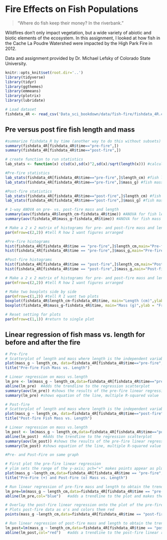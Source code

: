 # Fire Effects on Fish Populations

>"Where do fish keep their money? In the riverbank."

Wildfires don't only impact vegetation, but a wide variety of abiotic and biotic elements of the ecosystem. In this assignment, I looked at how fish in the Cache La Poudre Watershed were impacted by the High Park Fire in 2012.

Data and assignment provided by Dr. Michael Lefsky of Colorado State University.

```r
knitr::opts_knit$set(root.dir='..')
library(tidyverse)
library(tidyr)
library(ggthemes)
library(emmeans)
library(plotrix)
library(lubridate)

```


```r
# Load dataset
fishdata_4R <- read_csv('Data_sci_bookdown/data/fish-fire/fishdata_4R.csv')

```

## Pre versus post fire fish length and mass
```r

#summarize fishdata_R by time (another way to do this without subsets)
summary(fishdata_4R[fishdata_4R$time=="pre-fire",])
summary(fishdata_4R[fishdata_4R$time=="post-fire",])

# create function to run statistics
lab_stats <- function(x) c(sd(x),sd(x)^2,sd(x)/sqrt(length(x))) #calculate standard deviation, variance, standard error. Return as vector

#Pre-fire statistics
lab_stats(fishdata_4R[fishdata_4R$time=="pre-fire",]$length_cm) #fish length
lab_stats(fishdata_4R[fishdata_4R$time=="pre-fire",]$mass_g) #fish mass

#Post-fire statistics
lab_stats(fishdata_4R[fishdata_4R$time=="post-fire",]$length_cm) #fish length
lab_stats(fishdata_4R[fishdata_4R$time=="post-fire",]$mass_g) #fish mass

# 1-way ANOVA on pre- vs. post-fire mass and length
summary(aov(fishdata_4R$length_cm~fishdata_4R$time)) #ANOVA for fish length pre vs. post fire
summary(aov(fishdata_4R$mass_g~fishdata_4R$time)) #ANOVA for fish mass pre vs. post fire

```

```r

# Make a 2 x 2 matrix of histograms for pre- and post-fire mass and length
par(mfrow=c(2,2)) #tell R how I want figures arranged

#Pre-fire histograms
hist(fishdata_4R[fishdata_4R$time == "pre-fire",]$length_cm,main="Pre-fire length (cm)",xlab="Length (cm)") #fish length
hist(fishdata_4R[fishdata_4R$time == "pre-fire",]$mass_g,main="Pre-fire mass (g)",xlab="Mass (g)") #fish mass

#Post-fire histograms
hist(fishdata_4R[fishdata_4R$time == "post-fire",]$length_cm,main="Post-fire length (cm)",xlab="Length (cm)") #fish length
hist(fishdata_4R[fishdata_4R$time == "post-fire",]$mass_g,main="Post-fire mass (g)",xlab="Mass (g)") #fish mass

```

```r

# Make a 2 x 2 matrix of histograms for pre- and post-fire mass and length
par(mfrow=c(2,2)) #tell R how I want figures arranged

# Make two boxplots side by side
par(mfrow=c(1,2)) #tell R I want two plots
boxplot(fishdata_4R$length_cm~fishdata_4R$time, main="Length (cm)",ylab = "Frequency",xlab="Time") #length fre and post fire
boxplot(fishdata_4R$mass_g~fishdata_4R$time, main="Mass (g)",ylab = "Frequency",xlab="Time") #length fre and post fire

# Reset setting for plots
par(mfrow=c(1,1)) #return to single plot

```

## Linear regression of fish mass vs. length for before and after the fire

```r

# Pre-fire
# Scatterplot of length and mass where length is the independent variable and mass is the response variable
plot(mass_g ~ length_cm, data=fishdata_4R[fishdata_4R$time=="pre-fire",], xlab="Length (cm)", ylab="Mass (g)")
title("Pre-fire Fish Mass vs. Length")

# Linear regression on mass vs.length
lm_pre <- lm(mass_g ~ length_cm,data=fishdata_4R[fishdata_4R$time=="pre-fire",])
abline(lm_pre)  #Adds the trendline to the regression scatterplot
summary(aov(lm_pre)) #shows the results of the pre-fire linear regression ANOVA
summary(lm_pre) #shows equation of the line, multiple R-squared value

```

```r

# Post-fire
# Scatterplot of length and mass where length is the independent variable and mass is the response variable
plot(mass_g ~ length_cm, data=fishdata_4R[fishdata_4R$time=="post-fire",], xlab="Length (cm)", ylab="Mass (g)")
title("Post-fire Fish Mass vs. Length")

# Linear regression on mass vs.length
lm_post <- lm(mass_g ~ length_cm,data=fishdata_4R[fishdata_4R$time=="post-fire",])
abline(lm_post)  #Adds the trendline to the regression scatterplot
summary(aov(lm_post)) #shows the results of the pre-fire linear regression ANOVA
summary(lm_post) #shows equation of the line, multiple R-squared value

```

```r

#Pre- and Post-Fire on same graph

# First plot the pre-fire linear regression
# ylim sets the range of the y-axis; pch="+" makes points appear as plus signs; col="blue" makes plus signs blue
plot(mass_g ~length_cm,data=fishdata_4R[fishdata_4R$time == "pre-fire",],xlab="Length (cm)",ylab="Mass (g)",ylim=c(0,260), pch="+", col="blue")    
title("Pre-Fire (+) and Post-Fire (o) Mass vs. Length")

# Run linear regression of pre-fire mass and length to obtain the trend line.
lm_pre=lm(mass_g ~ length_cm,data=fishdata_4R[fishdata_4R$time == "pre-fire",])
abline(lm_pre,col="blue")   #adds a trendline to the plot and makes the line blue

# Overlay the post-fire linear regression onto the plot of the pre-fire linear regression
# Plots post-fire data as o's and colors them red
points(mass_g ~length_cm,data=fishdata_4R[fishdata_4R$time == "post-fire",],xlab="Length (cm)",ylab="Mass (g)",ylim=c(0,260),col="red")   

# Run linear regression of post-fire mass and length to obtain the trend line.
lm_post=lm(mass_g ~ length_cm,data=fishdata_4R[fishdata_4R$time == "post-fire",])
abline(lm_post,col="red")   #adds a trendline to the post-fire linear regression and makes the line red

```


